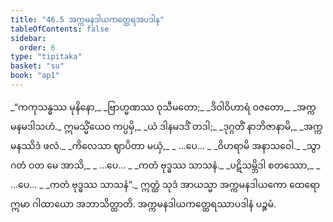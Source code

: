 ```yaml
---
title: "46.5 အက္ကမနဒါယကတ္ထေရအပဒါန"
tableOfContents: false
sidebar:
  order: 6
type: "tipitaka"
basket: "su"
book: "ap1"
---
```



<DynamicBreadcrumb />

<Division number="27" book="ap1">

<Paragraph number="5913" type="verses" book="ap1">
_“ကကုသန္ဓဿ မုနိနော,_  
_ဗြာဟ္မဏဿ ဝုသီမတော;_  
_ဒိဝါဝိဟာရံ ဝဇတော,_  
_အက္ကမနမဒါသဟံ._  

</Paragraph>

</Division>
<Division number="28" book="ap1">

<Paragraph number="5914" type="verses" book="ap1">
ဣမသ္မိံယေဝ ကပ္ပမှိ,_  
_ယံ ဒါနမဒဒိံ တဒါ;_  
_ဒုဂ္ဂတိံ နာဘိဇာနာမိ,_  
_အက္ကမနဿိဒံ ဖလံ._  

</Paragraph>

</Division>
<Division number="29" book="ap1">

<Paragraph number="5915" type="verses" book="ap1">
_ကိလေသာ ဈာပိတာ မယှံ,_  
_ …ပေ… _  
_ဝိဟရာမိ အနာသဝေါ._  

</Paragraph>

</Division>
<Division number="30" book="ap1">

<Paragraph number="5916" type="verses" book="ap1">
_သွာဂတံ ဝတ မေ အာသိ,_  
_ …ပေ… _  
_ကတံ ဗုဒ္ဓဿ သာသနံ._  

</Paragraph>

</Division>
<Division number="31" book="ap1">

<Paragraph number="5917" type="verses" book="ap1">
_ပဋိသမ္ဘိဒါ စတဿော,_  
_ …ပေ… _  
_ကတံ ဗုဒ္ဓဿ သာသနံ”._  

</Paragraph>

<Paragraph number="5918" book="ap1">
ဣတ္ထံ သုဒံ အာယသ္မာ အက္ကမနဒါယကော ထေရော ဣမာ ဂါထာယော အဘာသိတ္ထာတိ.

</Paragraph>
</Division>

<Paragraph number="5919" type="center" book="ap1">
အက္ကမနဒါယကတ္ထေရဿာပဒါနံ ပဉ္စမံ.
</Paragraph>